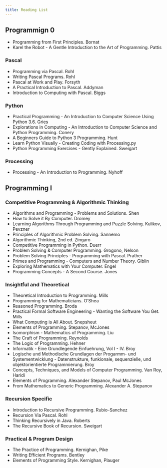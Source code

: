 ```yaml
---
title: Reading List
---
```


## Programmign 0

* Programming from First Principles. Bornat
* Karel the Robot - A Gentle Introduction to the Art of Programming. Pattis

### Pascal

* Programming via Pascal. Rohl
* Writing Pascal Programs. Rohl
* Pascal at Work and Play. Forsyth
* A Practical Introduction to Pascal. Addyman
* Introduction to Computing with Pascal. Biggs

### Python 

* Practical Programming - An Introduction to Computer Science Using Python 3.6. Gries
* Explorations in Computing - An Introduction to Computer Science and Python Programming. Conery
* A Beginners Guide to Python 3 Programming. Hunt
* Learn Python Visually - Creating Coding with Processing.py
* Python Programming Exercises - Gently Explained. Sweigart

### Processing

* Processing - An Introduction to Programming. Nyhoff

## Programming I

### Competitive Programming & Algorithmic Thinking

* Algorithms and Programming - Problems and Solutions. Shen
* How to Solve it By Computer. Dromey
* Learning Algorithms Through Programming and Puzzle Solving. Kulikov, Pevzner
* Principles of Algorithmic Problem Solving. Sannemo
* Algorithmic Thinking, 2nd ed. Zingaro
* Competitive Programming in Python. Duerr
* Problem Solving & Computer Programming. Grogono, Nelson
* Problem Solving Principles - Programming with Pascal. Prather
* Primes and Programming - Computers and Number Theory. Giblin
* Exploring Mathematics with Your Computer. Engel
* Programming Concepts - A Second Course. Jones

### Insightful and Theoretical

* Theoretical Introduction to Programming. Mills
* Programming for Mathematicians. O'Shea
* Reasoned Programming. Broda
* Practical Formal Software Engineering - Wanting the Software You Get. Mills
* What Computing is All About. Snepsheut
* Elements of Programming. Stepanov, McJones
* Isomorphism - Mathematics of Programming. Liu
* The Craft of Programming. Reynolds
* The Logic of Programming. Hehner
* Informatik - Eine Grundlegende Einfuehrung, Vol I - IV. Broy
* Logische und Methodische Grundlagen der Progarmm- und Systementwicklung - Datenstrukture, funkionale, sequenzielle, und objektorientierte
  Programmierung. Broy
* Concepts, Techniques, and Models of Computer Programming. Van Roy, Haridi
* Elements of Programming. Alexander Stepanov, Paul McJones
* From Mathematics to Generic Programming. Alexander A. Stepanov

### Recursion Specific

* Introduction to Recursive Programming. Rubio-Sanchez
* Recursion Via Pascal. Rohl
* Thinking Recursively in Java. Roberts
* The Recursive Book of Recursion. Sweigart
  

### Practical & Program Design

* The Practice of Programming. Kernighan, Pike
* Writing Efficient Programs. Bentley
* Elements of Programming Style. Kernighan, Plauger

